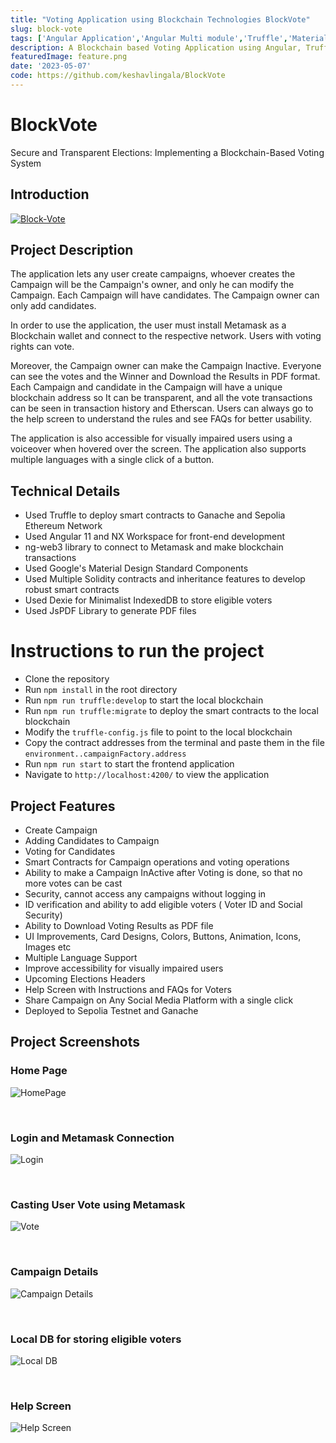 ```yaml
---
title: "Voting Application using Blockchain Technologies BlockVote"
slug: block-vote
tags: ['Angular Application','Angular Multi module','Truffle','Material Design','Keshav Lingala','Keshav Reddy','Keshav Reddy Lingala','Lingala Keshav Reddy','Keshav']
description: A Blockchain based Voting Application using Angular, Truffle, Solidity, Web3, Ganache, Sepolia, Material Design
featuredImage: feature.png
date: '2023-05-07'
code: https://github.com/keshavlingala/BlockVote
---
```



# BlockVote

Secure and Transparent Elections: Implementing a Blockchain-Based Voting System

## Introduction

[![Block-Vote](https://img.shields.io/badge/github-BlockVote-blue.svg)](https://github.com/keshavlingala/BlockVote)

## Project Description

The application lets any user create campaigns, whoever creates the Campaign will be the Campaign's owner, and only he can
modify the Campaign. Each Campaign will have candidates. The Campaign owner can only add candidates.

In order to use the application, the user must install Metamask as a Blockchain wallet and connect to the respective network.
Users with voting rights can vote.

Moreover, the Campaign owner can make the Campaign Inactive. Everyone can see the votes and the Winner and Download the Results in PDF format. Each Campaign and candidate in the Campaign will have a unique blockchain address so It can be transparent, and all the vote transactions can be seen in transaction history and Etherscan.
Users can always go to the help screen to understand the rules and see FAQs for better usability.

The application is also accessible for visually impaired users using a voiceover when hovered over the screen.
The application also supports multiple languages with a single click of a button.

## Technical Details

- Used Truffle to deploy smart contracts to Ganache and Sepolia Ethereum Network
- Used Angular 11 and NX Workspace for front-end development
- ng-web3 library to connect to Metamask and make blockchain transactions
- Used Google's Material Design Standard Components
- Used Multiple Solidity contracts and inheritance features to develop  robust smart contracts
- Used Dexie for Minimalist IndexedDB to store eligible voters
- Used JsPDF Library to generate PDF files

# Instructions to run the project

- Clone the repository
- Run `npm install` in the root directory
- Run `npm run truffle:develop` to start the local blockchain
- Run `npm run truffle:migrate` to deploy the smart contracts to the local blockchain
- Modify the `truffle-config.js` file to point to the local blockchain
- Copy the contract addresses from the terminal and paste them in the file `environment..campaignFactory.address`
- Run `npm run start` to start the frontend application
- Navigate to `http://localhost:4200/` to view the application

## Project Features

- Create Campaign
- Adding Candidates to Campaign
- Voting for Candidates
- Smart Contracts for Campaign operations and voting operations
- Ability to make a Campaign InActive after Voting is done, so that no more votes can be cast
- Security, cannot access any campaigns without logging in
- ID verification and ability to add eligible voters ( Voter ID and Social Security)
- Ability to Download Voting Results as PDF file
- UI Improvements, Card Designs, Colors, Buttons, Animation, Icons, Images etc
- Multiple Language Support
- Improve accessibility for visually impaired users
- Upcoming Elections Headers
- Help Screen with Instructions and FAQs for Voters
- Share Campaign on Any Social Media Platform with a single click
- Deployed to Sepolia Testnet and Ganache

## Project Screenshots

### Home Page

![HomePage](images/ss5.png)


<br/>


### Login and Metamask Connection

![Login](images/ss6.png)

<br/>


### Casting User Vote using Metamask

![Vote](images/ss4.png)

<br/>


### Campaign Details

![Campaign Details](images/ss2.png)

<br/>


### Local DB for storing eligible voters

![Local DB](images/ss3.png)

<br/>


### Help Screen

![Help Screen](images/ss1.png)

<br/>

